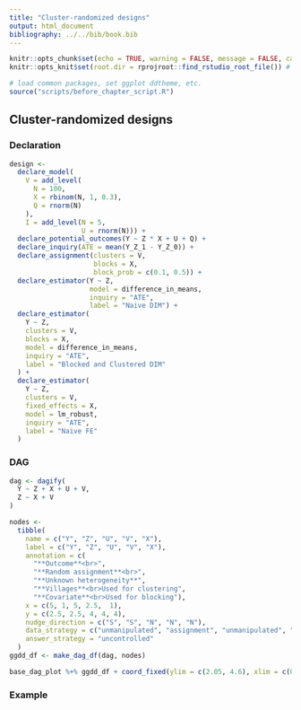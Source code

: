 ```yaml
---
title: "Cluster-randomized designs"
output: html_document
bibliography: ../../bib/book.bib 
---
```


<!-- note do_bookdown is set in index.rmd, so we know if you're running just this .Rmd or compiling the book-->
```r
knitr::opts_chunk$set(echo = TRUE, warning = FALSE, message = FALSE, cache = FALSE)
knitr::opts_knit$set(root.dir = rprojroot::find_rstudio_root_file()) # files are all relative to RStudio project home
```

```r
# load common packages, set ggplot ddtheme, etc.
source("scripts/before_chapter_script.R")
```

<!-- start post here, do not edit above -->

## Cluster-randomized designs

### Declaration

```r
design <-
  declare_model(
    V = add_level(
      N = 100,
      X = rbinom(N, 1, 0.3),
      Q = rnorm(N)
    ),
    I = add_level(N = 5,
                  U = rnorm(N))) +
  declare_potential_outcomes(Y ~ Z * X + U + Q) +
  declare_inquiry(ATE = mean(Y_Z_1 - Y_Z_0)) +
  declare_assignment(clusters = V,
                     blocks = X,
                     block_prob = c(0.1, 0.5)) +
  declare_estimator(Y ~ Z,
                    model = difference_in_means,
                    inquiry = "ATE",
                    label = "Naive DIM") +
  declare_estimator(
    Y ~ Z,
    clusters = V,
    blocks = X,
    model = difference_in_means,
    inquiry = "ATE",
    label = "Blocked and Clustered DIM"
  ) +
  declare_estimator(
    Y ~ Z,
    clusters = V,
    fixed_effects = X,
    model = lm_robust,
    inquiry = "ATE",
    label = "Naive FE"
  )
```

### DAG

```r
dag <- dagify(
  Y ~ Z + X + U + V,
  Z ~ X + V
)

nodes <-
  tibble(
    name = c("Y", "Z", "U", "V", "X"),
    label = c("Y", "Z", "U", "V", "X"),
    annotation = c(
      "**Outcome**<br>",
      "**Random assignment**<br>",
      "**Unknown heterogeneity**",
      "**Villages**<br>Used for clustering",
      "**Covariate**<br>Used for blocking"),
    x = c(5, 1, 5, 2.5,  1),
    y = c(2.5, 2.5, 4, 4, 4), 
    nudge_direction = c("S", "S", "N", "N", "N"),
    data_strategy = c("unmanipulated", "assignment", "unmanipulated", "unmanipulated", "unmanipulated"),
    answer_strategy = "uncontrolled"
  )
ggdd_df <- make_dag_df(dag, nodes)

base_dag_plot %+% ggdd_df + coord_fixed(ylim = c(2.05, 4.6), xlim = c(0.5 - epsilon, 5.25 + epsilon))
```


### Example


